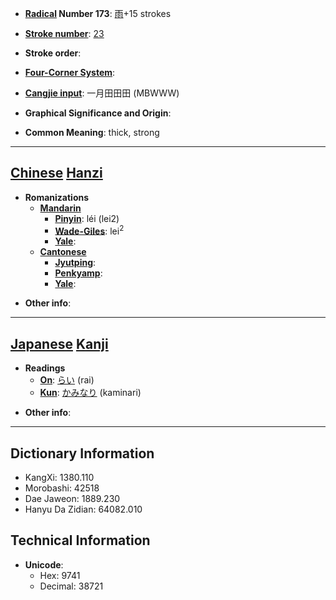 * '''[[Wiktionary:Chinese radical index| Radical]] Number 173''': [[Wiktionary:Chinese radical index 雨|雨]]+15 strokes

* '''[[Wiktionary:Chinese total strokes index|Stroke number]]''': [[Wiktionary:Chinese total strokes index 23|23]]

* '''Stroke order''': 

* '''[[Wiktionary:Chinese four corner index|Four-Corner System]]''': 

* '''[[Wiktionary:Chinese Cangjie index|Cangjie input]]''': 一月田田田 (MBWWW)

* '''Graphical Significance and Origin''': 

* '''Common Meaning''': thick, strong

----

== [[Chinese]] [[Hanzi]] ==

* '''Romanizations'''
** '''[[Mandarin]]'''
*** '''[[Pinyin]]''': léi (lei2)
*** '''[[Wade-Giles]]''': lei<sup>2</sup>
*** '''[[Yale]]''': 
** '''[[Cantonese]]'''
*** '''[[Jyutping]]''':
*** '''[[Penkyamp]]''': 
*** '''[[Yale]]''': 

* '''Other info''': 

----

== [[Japanese]] [[Kanji]] ==

* '''Readings'''
** '''[[On]]''': [[らい]] (rai)
** '''[[Kun]]''': [[かみなり]] (kaminari)

* '''Other info''':  

----

== Dictionary Information ==

* KangXi: 1380.110
* Morobashi: 42518
* Dae Jaweon: 1889.230
* Hanyu Da Zidian: 64082.010

== Technical Information ==

* '''Unicode''':
** Hex: 9741
** Decimal: 38721